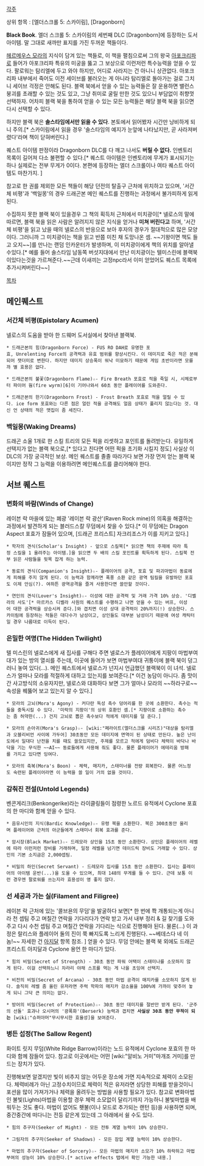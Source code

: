 [[각주]]

상위 항목 : [엘더스크롤 5: 스카이림], [Dragonborn]

'''Black Book'''. 엘더 스크롤 5: 스카이림의 세번째 DLC [Dragonborn]에 등장하는 도서 아이템. 말 그대로 새까만 표지를 가진 두꺼운 책들이다.

[[헤르메우스 모라]]의 지식이 담겨 있는 책들로, 이 책을 펼침으로써 그의 왕국 [[아포크리파]]로 들어가 아포크리파 특유의 미궁을 뚫고 그 보상으로 이런저런 특수능력을 얻을 수 있다. 팔로워는 탐리엘에 두고 와야 하지만, 어디로 사라지는 건 아니니 상관없다. 아포크리파 내부에서 죽어도 이전 세이브를 불러오는 게 아니라 탐리엘로 돌아가는 걸로 그치니 세이브 걱정은 안해도 된다.
블랙 북에서 얻을 수 있는 능력들은 잘 운용하면 밸런스 붕괴를 초래할 수 있는 것도 있고, 그냥 취미로 굴릴 만한 것도 있으니 부담없이 취향껏 선택하자. 어차피 블랙 북을 통하여 얻을 수 있는 모든 능력들은 해당 블랙 북을 읽으면 다시 선택할 수 있다.

하지만 블랙 북은 '''솔스타임에서만 읽을 수 있다'''. 본토에서 읽어봤자 시간만 낭비하게 되니 주의.[* 스카이림에서 읽을 경우 '솔스타임의 예지가 눈앞에 나타났지만, 곧 사라져버렸다'라며 책이 닫혀버린다.]

퀘스트 아이템 판정이라 Dragonborn DLC를 다 깨고 나서도 '''버릴 수 없다.''' 인벤토리 목록이 길어져 다소 불편할 수 있다.[* 퀘스트 아이템은 인벤토리에 무게가 표시되기는 하나 실제로는 전부 무게가 0이다. 본편에 등장하는 엘더 스크롤이나 여타 퀘스트 아이템도 마찬가지. ]

참고로 한 권를 제외한 모든 책들이 해당 던전의 탈출구 근처에 위치하고 있으며, '서간체 비평'과 '백일몽'의 경우 드래곤본 메인 퀘스트를 진행하는 과정에서 불가피하게 읽게 된다.

수집하지 못한 블랙 북이 있을경우 그 책의 획득처 근처에서 미치광이[* 넬로스의 말에 따르면, 블랙 북을 읽은 사람은 알려지지 않은 지식을 얻거나 '''미쳐 버린다고''' 하며, '서간체 비평'을 읽고 났을 때의 넬로스의 반응으로 보아 후자의 경우가 절대적으로 많은 모양이다. 그러니까 그 미치광이는 책을 읽고 반쯤 미친 채 도망나온 셈. ~~기왕이면 책도 들고 오지~~]를 만나는 랜덤 인카운터가 발생하며, 이 미치광이에게 책의 위치를 알아낼수있다.[* 예를 들어 솔스타임 남동쪽 버섯지대에서 만난 미치광이는 텔미스린에 블랙북이있다는것을 가르쳐준다.~~근데 이새끼는 고정npc라서 이미 얻었어도 퀘스트 목록에 추가시켜버린다~~]

[[목차]]
== 메인퀘스트 ==
=== 서간체 비평(Epistolary Acumen) ===
넬로스의 도움을 받아 한 드웨머 도서실에서 찾아낸 블랙북.

 * 드래곤본의 힘(Dragonborn Force) - FUS RO DAH로 유명한 포효, Unrelenting Force의 공격력과 유효 범위를 향상시킨다. 이 데미지로 죽은 적은 분해되어 잿더미로 변한다. 하지만 데미지 상승폭이 워낙 미묘하기 때문에 게임 초반이라면 모를까 별 효용은 없다.

 * 드래곤본의 불꽃(Dragonborn Flame)☆- Fire Breath 포효로 적을 죽일 시, 시체로부터 파이어 웜(fire wyrm)[6]이 기어나와서 60초 동안 플레이어를 도와준다.

 * 드래곤본의 한기(Dragonborn Frost) - Frost Breath 포효로 적을 얼릴 수 있다. ice form 포효와는 다른 점은 얼린 적을 공격해도 얼음 상태가 풀리지 않는다는 것. 대신 언 상태의 적은 맷집이 좀 세진다.
=== 백일몽(Waking Dreams) ===
드래곤 소울 1개로 한 스킬 트리의 모든 퍽을 리셋하고 포인트를 돌려받는다. 유일하게 선택지가 없는 블랙 북으로,[* 있다고 친다면 어떤 퍽을 초기화 시킬지 정도] 사실상 이 DLC의 가장 궁극적인 보상. 메인 퀘스트를 졸졸 따라가다 보면 가장 먼저 얻는 블랙 북이지만 정작 그 능력을 이용하려면 메인퀘스트를 클리어해야 한다.

== 서브 퀘스트 ==
=== 변화의 바람(Winds of Change) ===
레이븐 락 마을에 있는 폐광 '레이븐 락 광산'(Raven Rock mine)의 의혹을 해결하는 과정에서 발견하게 되는 블러드스칼 무덤에서 찾을 수 있다.[* 이 무덤에는 Dragon Aspect 포효가 잠들어 있으며, [드래곤 프리스트] 자크리조스가 이를 지키고 있다.]

 * 학자의 견식(Scholar's Insight) - 앞으로 스킬북[* 읽으면 책의 주제에 따라 특정 스킬을 1 올려주는 아이템.]을 읽으면 두 배의 스킬 포인트를 획득하게 된다. 스킬북 전부 읽은 사람들을 뒷목 잡게 하는 능력.

 * 동료의 견식(Companion's Insight)☆- 플레이어의 공격, 포효 및 파괴마법이 동료에게 피해를 주지 않게 된다. 이 능력과 함께라면 폭풍 소환 같은 광역 팀킬을 유발하던 포효도 이제 안심(?). 여하튼 광역공격을 즐겨 사용한다면 쓸만할 것이다.

 * 연인의 견식(Lover's Insight)☆- 이성에 대한 공격력 및 거래 가격 10% 상승. '디벨라의 사도'[* 마르카스 디벨라 사원의 퀘스트를 수행하고 나면 얻을 수 있는 버프, 이성어 대한 공격력을 상승시켜 준다.]와 겹치면 이성 상대 공격력이 20%까지(!) 상승한다. 스카이림에 등장하는 적들은 대다수가 남성이고, 상인들도 대부분 남성이기 때문에 여성 캐릭터일 경우 나름대로 이득이 된다.
=== 은밀한 여명(The Hidden Twilight) ===
텔 미스린의 넬로스에게 새 집사를 구해다 주면 넬로스가 플레이어에게 지팡이 마법부여대가 있는 방의 열쇠를 주는데, 이곳에 들어가 보면 마법부여대 귀퉁이에 블랙 북이 덩그러니 놓여 있다(...).
메인 퀘스트에서 넬로스가 넌지시 언급했던 블랙북이 이 녀석. 넬로스가 얼마나 모라를 적절하게 대하고 있는지를 보여준다.[* 이건 농담이 아니다. 좀 맛이 간 사고방식의 소유자지만, 넬로스와 대화하다 보면 그가 얼마나 모라의 ~~하라구로~~ 속성을 꿰뚫어 보고 있는지 알 수 있다.]

 * 모라의 고뇌(Mora's Agony) - 커다란 독성 촉수 덩어리를 한 곳에 소환한다. 촉수는 적들을 중독시킬 수 있다. '미락의 지팡이'의 상위 호환인 셈.[* 지팡이로 소환하는 촉수는 좀 허약한(...) 건지 고뇌로 뽑은 촉수보다 적에게 데미지를 덜 준다.]

 * 모라의 손아귀(Mora's Grasp)☆- [wiki:"페라이트(엘더스크롤 시리즈)"대상을 탐리엘과 오블리비언 사이에 가두어] 30초동안 모든 데미지에 면역이 된 상태로 만든다. 높은 난이도에서 일대다 난전을 치를 때도 쓸모있지만, 주제를 모르고 적에게 덤비다 체력이 바닥나 바닥을 기는 무식한 ~~AI~~ 동료들에게 사용해 줘도 좋다. 물론 플레이어가 에테리움 방패를 가지고 있다면 잉여다.

 * 모라의 축복(Mora's Boon) - 체력, 매지카, 스태미너를 전량 회복한다. 물론 어느정도 숙련된 플레이어라면 이 능력을 쓸 일이 거의 없을 것이다.
=== 감춰진 전설(Untold Legends) ===
벤콘게리크(Benkongerike)라는 라이클링들이 점령한 노르드 유적에서 Cyclone 포효의 한 마디와 함께 얻을 수 있다.

 * 음유시인의 지식(Bardic Knowledge)☆- 유령 북을 소환한다. 북은 300초동안 울리며 플레이어와 근처의 아군들에게 스태미너 회복 효과를 준다.

 * 암시장(Black Market)☆- 드레모라 상인을 15초 동안 소환한다. 상인은 플레이어의 레벨에 따라 이런저런 장비를 거래하며, 일정 레벨을 넘기면 데이드릭 장비도 거래할 수 있다. 상인의 기본 소지금은 2,000셉팀.

 * 비밀의 하인(Secret Servant) - 드레모라 집사를 15초 동안 소환한다. 집사는 플레이어의 아이템 운반(...)을 도울 수 있으며, 최대 148의 무게를 들 수 있다. 근데 보통 이런 경우엔 팔로워를 쓰는지라 효용성이 영 좋지 않다.
=== 선 세공과 가는 실(Filament and Filigree) ===
레이븐 락 근처에 있는 '콜브욘의 무덤'을 발굴하다 보면[* 한 번에 쫙 개통되는게 아니라 천 셉팀 주고 며칠간 연락을 기다리다가 연락 받고 가서 내부 정리 & 길 찾기를 도와주고 다시 수천 셉팀 주고 며칠간 연락을 기다리는 식으로 진행해야 된다. 물론(...) 이 과정은 랄리스와 플레이어 둘의 진이 쭉 빠지도록 느리게 진행된다. ~~베데스다 네 이놈!~~ 자세한 건 [[아지달]] 항목 참조. ] 얻을 수 있다.
무덤 안에는 블랙 북 외에도 드래곤 프리스트 아지달과 Cyclone 용언 한 마디가 있다.

 * 힘의 비밀(Secret of Strength) - 30초 동안 파워 어택이 스태미나를 소모하지 않게 된다. 이걸 선택하느니 차라리 야채 스프를 먹는 게 나을 초잉여 선택지.

 * 비전의 비밀(Secret of Arcana) - 30초 동안 마법 공격이 매지카를 소모하지 않게 된다. 솔직히 레벨 좀 올린 유저라면 주력 학파의 매지카 감소율을 100%에 가까이 맞추어 놓게 되니 그닥 큰 의미는 없다.

 * 방어의 비밀(Secret of Protection)☆- 30초 동안 데미지를 절반만 받게 된다. '군주의 선돌' 효과나 오시머의 '광폭화'(Berserk) 능력과 겹치면 '''사실상 30초 동안 무적이 되는''' [wiki:"슈퍼아머"무시무시한 효율성]을 보여준다.
=== 병든 섭정(The Sallow Regent) ===
화이트 릿지 무덤(White Ridge Barrow)이라는 노드 유적에서 Cyclone 포효의 한 마디와 함께 잠들어 있다.
참고로 이곳에서는 어떤 [wiki:"알비노 거미"마개조 거미]를 만드는 장치가 있다.

진행해보면 알겠지만 빛이 비추지 않는 어두운 장소에 가면 지속적으로 체력이 소모된다. 체력비례가 아닌 고정수치이므로 체력이 적은 유저라면 상당한 피해를 받을것이니 포션을 많이 가져가거나 체력을 올려두는 방법을 사용할 필요가 있다. 참고로 변화마법인 불빛(Lights)마법을 이용할 경우 체력 소모없이 달리기까지 가능하니 불빛마법을 배워두는 것도 좋다. 마법이 없어도 횃불(이나 모드로 추가되는 랜턴 등)을 사용하면 되며, 중간중간에 떠다니는 전등 같은게 있는데 그 아래에서 쉴 수도 있다.

 * 힘의 추구자(Seeker of Might) - 모든 전투 계열 능력이 10% 상승한다.

 * 그림자의 추구자(Seeker of Shadows) - 모든 잠입 계열 능력이 10% 상승한다.

 * 마법의 추구자(Seeker of Sorcery)☆- 모든 마법의 매지카 소모가 10% 하락하고 마법부여의 성능이 10% 상승한다.[* active effects 탭에서 확인 가능한 내용.]




